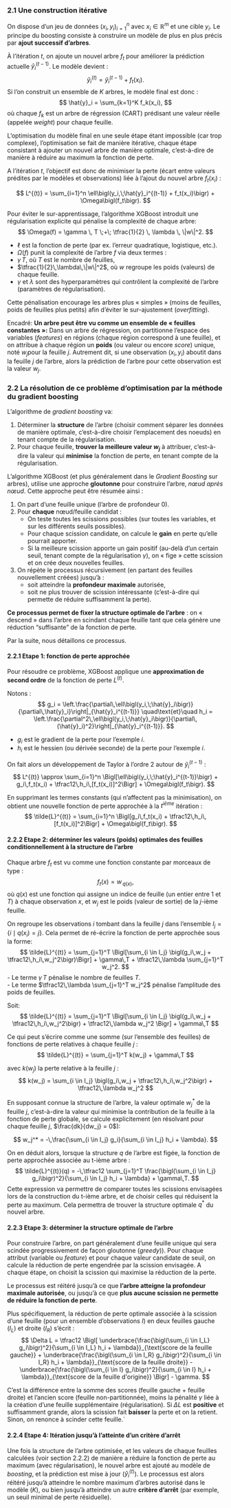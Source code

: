 ### 2.1 Une construction itérative

On dispose d’un jeu de données ${(x_i, y_i)}_{i=1}^n$ avec $x_i \in \mathbb{R}^m$ et une cible $y_i$. Le principe du boosting consiste à construire un modèle de plus en plus précis par **ajout successif d’arbres**.

À l’itération $t$, on ajoute un nouvel arbre $f_t$ pour améliorer la prédiction actuelle $\hat{y}_i^{(t-1)}$. Le modèle devient :
$$
\hat{y}_i^{(t)} = \hat{y}_i^{(t-1)} + f_t(x_i).
$$
Si l'on construit un ensemble de $K$ arbres, le modèle final est donc :
$$
\hat{y}_i = \sum_{k=1}^K f_k(x_i),
$$
où chaque $f_k$ est un arbre de régression (CART) prédisant une valeur réelle (appelée _weight_) pour chaque feuille.

L'optimisation du modèle final en une seule étape étant impossible (car trop complexe), l'optimisation se fait de manière itérative, chaque étape consistant à ajouter un nouvel arbre de manière optimale, c'est-à-dire de manière à réduire au maximum la fonction de perte.

A l'itération $t$, l'objectif est donc de minimiser la perte (écart entre valeurs prédites par le modèles et observations) liée à l'ajout du nouvel arbre $f_t(x_i)$ :

$$
L^{(t)} = \sum_{i=1}^n \ell\bigl(y_i,\;\hat{y}_i^{(t-1)} + f_t(x_i)\bigr) + \Omega\bigl(f_t\bigr).
$$

Pour éviter le sur-apprentissage, l'algorithme XGBoost introduit une régularisation explicite qui pénalise la complexité de chaque arbre:
$$
\Omega(f) = \gamma \, T \;+\; \tfrac{1}{2} \, \lambda \, \|w\|^2.
$$

- $\ell$ est la fonction de perte (par ex. l’erreur quadratique, logistique, etc.).  
- $\Omega(f)$ punit la complexité de l’arbre $f$ via deux termes :  
- $\gamma\,T$, où $T$ est le nombre de feuilles,  
- $\tfrac{1}{2}\,\lambda\,\|w\|^2$, où $w$ regroupe les poids (valeurs) de chaque feuille.  
- $\gamma$ et $\lambda$ sont des hyperparamètres qui contrôlent la complexité de l’arbre (paramètres de régularisation).

Cette pénalisation encourage les arbres plus « simples » (moins de feuilles, poids de feuilles plus petits) afin d'éviter le sur-ajustement (*overfitting*).

Encadré:
	**Un arbre peut être vu comme un ensemble de « feuilles constantes »:**
	Dans un arbre de régression, on partitionne l’espace des variables (*features*) en régions (chaque région correspond à une feuille), et on attribue à chaque région un **poids** (ou valeur ou encore _score_) unique, noté $w_j$​ pour la feuille $j$. Autrement dit, si une observation $(x_i, y_i)$ aboutit dans la feuille $j$ de l’arbre, alors la prédiction de l’arbre pour cette observation est la valeur $w_j$.

### 2.2 La résolution de ce problème d'optimisation par la méthode du gradient boosting

L’algorithme de _gradient boosting_ va:

1. Déterminer la **structure** de l'arbre (choisir comment séparer les données de manière optimale, c'est-à-dire choisir l'emplacement des noeuds) en tenant compte de la régularisation.
2. Pour chaque feuille, **trouver la meilleure valeur $w_j$​** à attribuer, c’est-à-dire la valeur qui **minimise** la fonction de perte, en tenant compte de la régularisation.

L'algorithme XGBoost (et plus généralement dans le _Gradient Boosting_ sur arbres), utilise une approche **gloutonne** pour construire l’arbre, _nœud après nœud_. Cette approche peut être résumée ainsi :

1. On part d’une feuille unique (l’arbre de profondeur 0).
2. Pour **chaque** nœud/feuille candidat :
    - On teste toutes les scissions possibles (sur toutes les variables, et sur les différents seuils possibles).
    - Pour chaque scission candidate, on calcule le **gain** en perte qu’elle pourrait apporter.
    - Si la meilleure scission apporte un gain positif (au-delà d’un certain seuil, tenant compte de la régularisation $\gamma$), on « fige » cette scission et on crée deux nouvelles feuilles.
3. On répète le processus récursivement (en partant des feuilles nouvellement créées) jusqu’à :
    - soit atteindre la **profondeur maximale** autorisée,
    - soit ne plus trouver de scission intéressante (c'est-à-dire qui permette de réduire suffisamment la perte).

**Ce processus permet de fixer la structure optimale de l’arbre** : on « descend » dans l’arbre en scindant chaque feuille tant que cela génère une réduction "suffisante" de la fonction de perte.

Par la suite, nous détaillons ce processus.

#### 2.2.1 Etape 1: fonction de perte approchée

Pour résoudre ce problème, XGBoost applique une **approximation de second ordre** de la fonction de perte $L^{(t)}$. 

Notons :
$$
g_i = \left.\frac{\partial\,\ell\bigl(y_i,\;\hat{y}_i\bigr)}{\partial\,\hat{y}_i}\right|_{\hat{y}_i^{(t-1)}}
\quad\text{et}\quad
h_i = \left.\frac{\partial^2\,\ell\bigl(y_i,\;\hat{y}_i\bigr)}{\partial\,(\hat{y}_i)^2}\right|_{\hat{y}_i^{(t-1)}}.
$$

- $g_i$ est le gradient de la perte pour l’exemple $i$.  
- $h_i$ est le hessien (ou dérivée seconde) de la perte pour l’exemple $i$.

On fait alors un développement de Taylor à l’ordre 2 autour de $\hat{y}_i^{(t-1)}$ :
$$
L^{(t)} \approx \sum_{i=1}^n \Bigl[\ell\bigl(y_i,\;\hat{y}_i^{(t-1)}\bigr)
+ g_i\,f_t(x_i)
+ \tfrac12\,h_i\,[f_t(x_i)]^2\Bigr]
+ \Omega\bigl(f_t\bigr).
$$

En supprimant les termes constants (qui n’affectent pas la minimisation), on obtient une nouvelle fonction de perte approchée à la $t^{ième}$ itération :
$$
\tilde{L}^{(t)} = \sum_{i=1}^n \Bigl[g_i\,f_t(x_i) + \tfrac12\,h_i\,[f_t(x_i)]^2\Bigr] + \Omega\bigl(f_t\bigr).
$$

#### 2.2.2 Etape 2: déterminer les valeurs (poids) optimales des feuilles conditionnellement à la structure de l'arbre

Chaque arbre $f_t$ est vu comme une fonction constante par morceaux de type :
$$
f_t(x) = w_{\,q(x)},
$$
où $q(x)$ est une fonction qui assigne un indice de feuille (un entier entre 1 et $T$) à chaque observation $x$, et $w_j$ est le poids (valeur de sortie) de la $j$-ième feuille.

On regroupe les observations $i$ tombant dans la feuille $j$ dans l’ensemble $I_j = \{i\mid q(x_i)=j\}$. Cela permet de ré-écrire la fonction de perte approchée sous la forme:
$$
\tilde{L}^{(t)} = \sum_{j=1}^T \Bigl[\sum_{i \in I_j} \bigl(g_i\,w_j + \tfrac12\,h_i\,w_j^2\bigr)\Bigr]
+ \gamma\,T
+ \tfrac12\,\lambda \sum_{j=1}^T w_j^2.
$$
- Le terme $\gamma\,T$ pénalise le nombre de feuilles $T$.  
- Le terme $\tfrac12\,\lambda \sum_{j=1}^T w_j^2$ pénalise l’amplitude des poids de feuilles.

Soit:
$$
\tilde{L}^{(t)} = \sum_{j=1}^T \Bigl[\sum_{i \in I_j} \bigl(g_i\,w_j + \tfrac12\,h_i\,w_j^2\bigr) + \tfrac12\,\lambda w_j^2 \Bigr]
+ \gamma\,T
$$

Ce qui peut s'écrire comme une somme (sur l'ensemble des feuilles) de fonctions de perte relatives à chaque feuille $j$  :
$$
\tilde{L}^{(t)} = \sum_{j=1}^T k(w_j)
+ \gamma\,T
$$

avec $k(w_j)$ la perte relative à la feuille $j$ :
$$
k(w_j) = \sum_{i \in I_j} \bigl(g_i\,w_j + \tfrac12\,h_i\,w_j^2\bigr) + \tfrac12\,\lambda w_j^2
$$

En supposant connue la structure de l'arbre, la valeur optimale $w_j^*$ de la feuille $j$, c'est-à-dire la valeur qui minimise la contribution de la feuille à la fonction de perte globale, se calcule explicitement (en résolvant pour chaque feuille $j$, $\frac{dk}{dw_j} = 0$):

$$
w_j^* = -\,\frac{\sum_{i \in I_j} g_i}{\sum_{i \in I_j} h_i + \lambda}.
$$

On en déduit alors, lorsque la structure $q$ de l'arbre est figée, la fonction de perte approchée associée au t-ième arbre :
$$
\tilde{L}^{(t)}(q)
= -\,\tfrac12 \sum_{j=1}^T
\frac{\bigl(\sum_{i \in I_j} g_i\bigr)^2}{\sum_{i \in I_j} h_i + \lambda}
+ \gamma\,T.
$$
Cette expression va permettre de comparer toutes les scissions envisagées lors de la construction du t-ième arbre, et de choisir celles qui réduisent la perte au maximum. Cela permettra de trouver la structure optimale $q^*$ du nouvel arbre. 


#### 2.2.3 Etape 3: déterminer la structure optimale de l'arbre

Pour construire l’arbre, on part généralement d’une feuille unique qui sera scindée progressivement de façon gloutonne (*greedy*)). Pour chaque attribut (variable ou *feature*) et pour chaque valeur candidate de seuil, on calcule la réduction de perte engendrée par la scission envisagée. A chaque étape, on choisit la scission qui maximise la réduction de la perte. 

Le processus est réitéré jusqu'à ce que **l'arbre atteigne la profondeur maximale autorisée**, ou jusqu’à ce que **plus aucune scission ne permette de réduire la fonction de perte**.

Plus spécifiquement, la réduction de perte optimale associée à la scission d’une feuille (pour un ensemble d’observations $I$) en deux feuilles gauche ($I_L$) et droite ($I_R$) s’écrit :
$$
\Delta L
= \tfrac12 \Bigl[
\underbrace{\frac{\bigl(\sum_{i \in I_L} g_i\bigr)^2}{\sum_{i \in I_L} h_i + \lambda}}_{\text{score de la feuille gauche}}
+ 
\underbrace{\frac{\bigl(\sum_{i \in I_R} g_i\bigr)^2}{\sum_{i \in I_R} h_i + \lambda}}_{\text{score de la feuille droite}}
- 
\underbrace{\frac{\bigl(\sum_{i \in I} g_i\bigr)^2}{\sum_{i \in I} h_i + \lambda}}_{\text{score de la feuille d'origine}}
\Bigr]
- \gamma.
$$

C’est la différence entre la somme des scores (feuille gauche + feuille droite) et l’ancien score (feuille non-partitionnée), moins la pénalité $\gamma$ liée à la création d’une feuille supplémentaire (régularisation). Si $\Delta L$ est **positive** et suffisamment grande, alors la scission fait **baisser** la perte et on la retient. Sinon, on renonce à scinder cette feuille.`

#### 2.2.4 Etape 4: Itération jusqu'à l'atteinte d'un critère d'arrêt

Une fois la structure de l'arbre optimisée, et les valeurs de chaque feuilles calculées (voir section 2.2.2) de manière a réduire la fonction de perte au maximum (avec régularisation), le nouvel arbre est ajouté au modèle de *boosting*, et la prédiction est mise à jour ($\hat{y}_i^{(t)}$). Le processus est alors réitéré jusqu'à atteindre le nombre maximum d'arbres autorisé dans le modèle ($K$), ou bien jusqu'à atteindre un autre **critère d’arrêt** (par exemple, un seuil minimal de perte résiduelle). 
